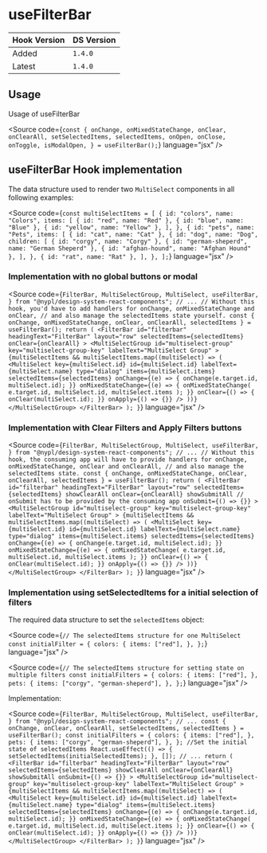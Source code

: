 
<Meta title="Hooks/useFilterBar" />

# useFilterBar

| Hook Version | DS Version |
| ------------ | ---------- |
| Added        | `1.4.0`    |
| Latest       | `1.4.0`    |

## Usage

Usage of useFilterBar

<Source
  code={`
const {
  onChange,
  onMixedStateChange,
  onClear,
  onClearAll,
  setSelectedItems,
  selectedItems,
  onOpen,
  onClose,
  onToggle,
  isModalOpen,
} = useFilterBar();
`}
  language="jsx"
/>

## useFilterBar Hook implementation

The data structure used to render two `MultiSelect` components in all following examples:

<Source
  code={`
const multiSelectItems = [
  {
    id: "colors",
    name: "Colors",
    items: [
      { id: "red", name: "Red" },
      { id: "blue", name: "Blue" },
      { id: "yellow", name: "Yellow" },
    ],
  },
  {
    id: "pets",
    name: "Pets",
    items: [
      { id: "cat", name: "Cat" },
      {
        id: "dog",
        name: "Dog",
        children: [
          { id: "corgy", name: "Corgy" },
          { id: "german-sheperd", name: "German Sheperd" },
          { id: "afghan-hound", name: "Afghan Hound" },
        ],
      },
      { id: "rat", name: "Rat" },
    ],
  },
];
`}
  language="jsx"
/>

### Implementation with no global buttons or modal

<Source
  code={`
  FilterBar,
  MultiSelectGroup,
  MultiSelect,
  useFilterBar,
} from "@nypl/design-system-react-components";
// ...
  // Without this hook, you'd have to add handlers for onChange, onMixedStateChange and onClear,
  // and also manage the selectedItems state yourself.
  const { onChange, onMixedStateChange, onClear, onClearAll, selectedItems } =
    useFilterBar();
  return (
    <FilterBar
      id="filterbar"
      headingText="FilterBar"
      layout="row"
      selectedItems={selectedItems}
      onClear={onClearAll}
    >
      <MultiSelectGroup
        id="multiselect-group"
        key="multiselect-group-key"
        labelText="MultiSelect Group"
      >
        {multiSelectItems &&
          multiSelectItems.map((multiSelect) => (
            <MultiSelect
              key={multiSelect.id}
              id={multiSelect.id}
              labelText={multiSelect.name}
              type="dialog"
              items={multiSelect.items}
              selectedItems={selectedItems}
              onChange={(e) => {
                onChange(e.target.id, multiSelect.id);
              }}
              onMixedStateChange={(e) => {
                onMixedStateChange(
                  e.target.id,
                  multiSelect.id,
                  multiSelect.items
                );
              }}
              onClear={() => {
                onClear(multiSelect.id);
              }}
              onApply={() => {}}
            />
          ))}
      </MultiSelectGroup>
    </FilterBar>
  );
}
`}
  language="jsx"
/>

### Implementation with Clear Filters and Apply Filters buttons

<Source
  code={`
  FilterBar,
  MultiSelectGroup,
  MultiSelect,
  useFilterBar,
} from "@nypl/design-system-react-components";
// ...
  // Without this hook, the consuming app will have to provide handlers for onChange, onMixedStateChange, onClear and onClearAll,
  // and also manage the selectedItems state.
  const { onChange, onMixedStateChange, onClear, onClearAll, selectedItems } =
    useFilterBar();
  return (
    <FilterBar
      id="filterbar"
      headingText="FilterBar"
      layout="row"
      selectedItems={selectedItems}
      showClearAll
      onClear={onClearAll}
      showSubmitAll
      // onSubmit has to be provided by the consuming app
      onSubmit={() => {}}
    >
      <MultiSelectGroup
        id="multiselect-group"
        key="multiselect-group-key"
        labelText="MultiSelect Group"
      >
        {multiSelectItems &&
          multiSelectItems.map((multiSelect) => (
            <MultiSelect
              key={multiSelect.id}
              id={multiSelect.id}
              labelText={multiSelect.name}
              type="dialog"
              items={multiSelect.items}
              selectedItems={selectedItems}
              onChange={(e) => {
                onChange(e.target.id, multiSelect.id);
              }}
              onMixedStateChange={(e) => {
                onMixedStateChange(
                  e.target.id,
                  multiSelect.id,
                  multiSelect.items
                );
              }}
              onClear={() => {
                onClear(multiSelect.id);
              }}
              onApply={() => {}}
            />
          ))}
      </MultiSelectGroup>
    </FilterBar>
  );
}
`}
  language="jsx"
/>

### Implementation using setSelectedItems for a initial selection of filters

The required data structure to set the `selectedItems` object:

<Source
  code={`
// The selectedItems structure for one MultiSelect
const initialFilter = {
  colors: {
    items: ["red"],
  },
};
`}
  language="jsx"
/>

<Source
  code={`
// The selectedItems structure for setting state on multiple filters
const initialFilters = {
  colors: {
    items: ["red"],
  },
  pets: {
    items: ["corgy", "german-sheperd"],
  },
};
`}
  language="jsx"
/>

Implementation:

<Source
  code={`
  FilterBar,
  MultiSelectGroup,
  MultiSelect,
  useFilterBar,
} from "@nypl/design-system-react-components";
// ...
  const { onChange, onClear, onClearAll, setSelectedItems, selectedItems } =
    useFilterBar();
  const initialFilters = {
    colors: {
      items: ["red"],
    },
    pets: {
      items: ["corgy", "german-sheperd"],
    },
  };
  //Set the initial state of selectedItems
  React.useEffect(() => {
    setSelectedItems(initialSelectedItems);
  }, []);
  // ...
  return (
    <FilterBar
      id="filterbar"
      headingText="FilterBar"
      layout="row"
      selectedItems={selectedItems}
      showClearAll
      onClear={onClearAll}
      showSubmitAll
      onSubmit={() => {}}
    >
      <MultiSelectGroup
        id="multiselect-group"
        key="multiselect-group-key"
        labelText="MultiSelect Group"
      >
        {multiSelectItems &&
          multiSelectItems.map((multiSelect) => (
            <MultiSelect
              key={multiSelect.id}
              id={multiSelect.id}
              labelText={multiSelect.name}
              type="dialog"
              items={multiSelect.items}
              selectedItems={selectedItems}
              onChange={(e) => {
                onChange(e.target.id, multiSelect.id);
              }}
              onMixedStateChange={(e) => {
                onMixedStateChange(
                  e.target.id,
                  multiSelect.id,
                  multiSelect.items
                );
              }}
              onClear={() => {
                onClear(multiSelect.id);
              }}
              onApply={() => {}}
            />
          ))}
      </MultiSelectGroup>
    </FilterBar>
  );
}
`}
  language="jsx"
/>
